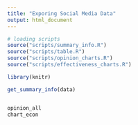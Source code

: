 ```yaml
---
title: "Exporing Social Media Data"
output: html_document
---
```


```r
# loading scripts
source("scripts/summary_info.R")
source("scripts/table.R")
source("scripts/opinion_charts.R")
source("scripts/effectiveness_charts.R")

library(knitr)
```

``` r
get_summary_info(data)

```

``` r

```

``` r

opinion_all
chart_econ

```